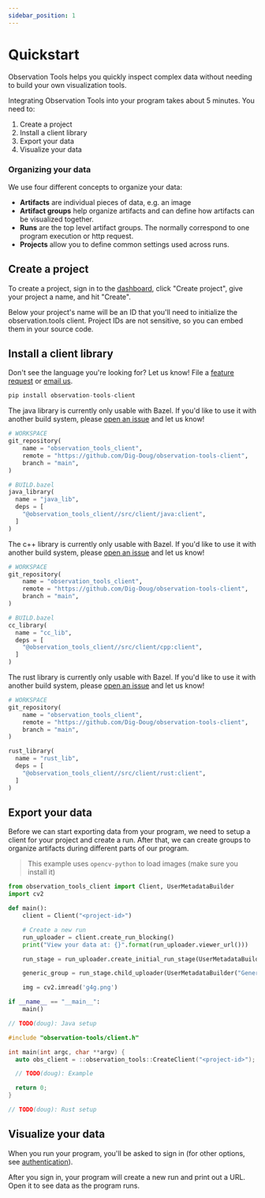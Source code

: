 ```yaml
---
sidebar_position: 1
---
```



# Quickstart

Observation Tools helps you quickly inspect complex data without needing to build your own visualization tools.

Integrating Observation Tools into your program takes about 5 minutes. You need to:

1. Create a project
2. Install a client library
3. Export your data
5. Visualize your data

### Organizing your data

We use four different concepts to organize your data:

- **Artifacts** are individual pieces of data, e.g. an image
- **Artifact groups** help organize artifacts and can define how artifacts can be visualized together.
- **Runs** are the top level artifact groups. The normally correspond to one program execution or http request.
- **Projects** allow you to define common settings used across runs.

## Create a project

To create a project, sign in to the [dashboard](https://app.observation.tools/), click "Create project", give your
project a name, and hit "Create".

Below your project's name will be an ID that you'll need to initialize the observation.tools client. Project IDs
are not sensitive, so you can embed them in your source code. 

## Install a client library

Don't see the language you're looking for? Let us know! File a [feature request](https://github.com/Dig-Doug/observation-tools-client/issues) or [email us](mailto:help@observation.tools).

<Tabs groupId="code">
<TabItem value="py" label="Python">

```py
pip install observation-tools-client
```

</TabItem>
<TabItem value="java" label="Java">

The java library is currently only usable with Bazel. If you'd like to use it with another build system, please [open an issue](https://github.com/Dig-Doug/observation-tools/issues/new) and let us know!

```py
# WORKSPACE
git_repository(
    name = "observation_tools_client",
    remote = "https://github.com/Dig-Doug/observation-tools-client",
    branch = "main",
)
```

```py
# BUILD.bazel
java_library(
  name = "java_lib",
  deps = [
    "@observation_tools_client//src/client/java:client",
  ]
)
```

</TabItem>
<TabItem value="cpp" label="C++">

The c++ library is currently only usable with Bazel. If you'd like to use it with another build system, please [open an issue](https://github.com/Dig-Doug/observation-tools/issues/new) and let us know!

```py
# WORKSPACE
git_repository(
    name = "observation_tools_client",
    remote = "https://github.com/Dig-Doug/observation-tools-client",
    branch = "main",
)
```

```py
# BUILD.bazel
cc_library(
  name = "cc_lib",
  deps = [
    "@observation_tools_client//src/client/cpp:client",
  ]
)
```


</TabItem>
<TabItem value="rust" label="Rust">

The rust library is currently only usable with Bazel. If you'd like to use it with another build system, please [open an issue](https://github.com/Dig-Doug/observation-tools/issues/new) and let us know!

```py
# WORKSPACE
git_repository(
    name = "observation_tools_client",
    remote = "https://github.com/Dig-Doug/observation-tools-client",
    branch = "main",
)
```

```py
rust_library(
  name = "rust_lib",
  deps = [
    "@observation_tools_client//src/client/rust:client",
  ]
)
```

</TabItem>
</Tabs>

## Export your data

Before we can start exporting data from your program, we need to setup a client for your project and create a run. After
that, we can create groups to organize artifacts during different parts of our program.

<Tabs groupId="code">
<TabItem value="py" label="Python">

> This example uses `opencv-python` to load images (make sure you install it)

```py
from observation_tools_client import Client, UserMetadataBuilder
import cv2

def main():
    client = Client("<project-id>")

    # Create a new run
    run_uploader = client.create_run_blocking()
    print("View your data at: {}".format(run_uploader.viewer_url()))

    run_stage = run_uploader.create_initial_run_stage(UserMetadataBuilder("Run stage"))

    generic_group = run_stage.child_uploader(UserMetadataBuilder("Generic group"))

    img = cv2.imread('g4g.png')

if __name__ == "__main__":
    main()
```

</TabItem>
<TabItem value="java" label="Java">

```java
// TODO(doug): Java setup
```

</TabItem>
<TabItem value="cpp" label="C++">

```c
#include "observation-tools/client.h"

int main(int argc, char **argv) {
  auto obs_client = ::observation_tools::CreateClient("<project-id>");

  // TODO(doug): Example

  return 0;
}
```

</TabItem>
<TabItem value="rust" label="Rust">

```rust
// TODO(doug): Rust setup
```

</TabItem>
</Tabs>

## Visualize your data

When you run your program, you'll be asked to sign in (for other options, see [authentication](/docs/authentication)).

After you sign in, your program will create a new run and print out a URL. Open it to see data as the program runs.
